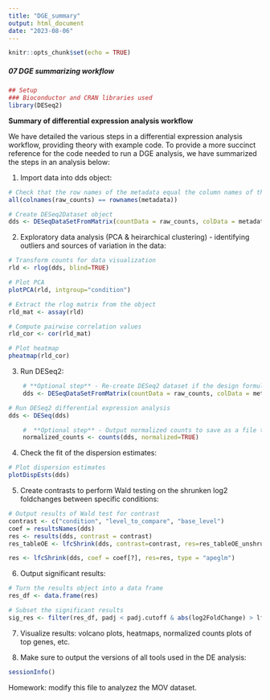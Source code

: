 ```yaml
---
title: "DGE_summary"
output: html_document
date: "2023-08-06"
---
```


```r
knitr::opts_chunk$set(echo = TRUE)
```

##### 07 DGE summarizing workflow

```r
## Setup
### Bioconductor and CRAN libraries used
library(DESeq2)
```

**Summary of differential expression analysis workflow**

We have detailed the various steps in a differential expression analysis workflow, providing theory with example code. To provide a more succinct reference for the code needed to run a DGE analysis, we have summarized the steps in an analysis below:

1. Import data into dds object:
```r

# Check that the row names of the metadata equal the column names of the **raw counts** data
all(colnames(raw_counts) == rownames(metadata))

# Create DESeq2Dataset object
dds <- DESeqDataSetFromMatrix(countData = raw_counts, colData = metadata, design = ~ condition)

```
2. Exploratory data analysis (PCA & heirarchical clustering) - identifying outliers and sources of variation in the data:

```r
# Transform counts for data visualization
rld <- rlog(dds, blind=TRUE)

# Plot PCA 
plotPCA(rld, intgroup="condition")

# Extract the rlog matrix from the object
rld_mat <- assay(rld)

# Compute pairwise correlation values
rld_cor <- cor(rld_mat)

# Plot heatmap
pheatmap(rld_cor)
```

3. Run DESeq2:

```r
    # **Optional step** - Re-create DESeq2 dataset if the design formula has changed after QC analysis in include other sources of variation
    dds <- DESeqDataSetFromMatrix(countData = raw_counts, colData = metadata, design = ~ condition)

# Run DESeq2 differential expression analysis
dds <- DESeq(dds)

    #  **Optional step** - Output normalized counts to save as a file to access outside RStudio
    normalized_counts <- counts(dds, normalized=TRUE)
```

4. Check the fit of the dispersion estimates:

```r
# Plot dispersion estimates
plotDispEsts(dds)
```

5. Create contrasts to perform Wald testing on the shrunken log2 foldchanges between specific conditions:

```r
# Output results of Wald test for contrast
contrast <- c("condition", "level_to_compare", "base_level")
coef = resultsNames(dds)
res <- results(dds, contrast = contrast)
res_tableOE <- lfcShrink(dds, contrast=contrast, res=res_tableOE_unshrunken, type = "normal")

res <- lfcShrink(dds, coef = coef[?], res=res, type = "apeglm")
```

6. Output significant results:

```r
# Turn the results object into a data frame
res_df <- data.frame(res)

# Subset the significant results
sig_res <- filter(res_df, padj < padj.cutoff & abs(log2FoldChange) > lfc.cutoff)
```

7. Visualize results: volcano plots, heatmaps, normalized counts plots of top genes, etc.

8. Make sure to output the versions of all tools used in the DE analysis:
```r
sessionInfo()
```
Homework: modify this file to analyzez the MOV dataset.
